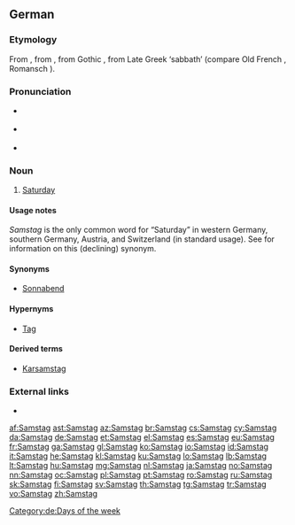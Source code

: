 ==German==

===Etymology===
From {{etyl|gmh|de}} {{term|sameztac|sam(e)ztac|lang=gmh}}, from {{etyl|goh|de}} {{term|sambaztag|lang=goh}}, from Gothic {{m|goh|*sambatō}}, from Late Greek {{term|σάμβατον|tr=sámbaton|lang=grc}} ‘sabbath’ (compare Old French {{term|sambedi|lang=fro}}, Romansch {{term|somda|lang=rm}}).

===Pronunciation===
* {{IPA|/ˈzamstaːk/|lang=de}} {{a|standard}}
* {{IPA|/ˈzamstax/|lang=de}} {{a|northern and central Germany; chiefly colloquial}}
* {{audio|Samstag.ogg|Samstag|lang=de}}

===Noun===
{{de-noun|m|Samstags|gen2=Samstages|Samstage}}

# {{context|now dominant except in former [[East Germany]]|lang=de}} [[Saturday]]

====Usage notes====
''Samstag'' is the only common word for “Saturday” in western Germany, southern Germany, Austria, and Switzerland (in standard usage). See {{term|Sonnabend|lang=de}} for information on this (declining) synonym.

====Synonyms====
* {{sense|eastern and, traditionally, northern Germany|lang=de}} [[Sonnabend]]

====Hypernyms====
* [[Tag]]

====Derived terms====
* [[Karsamstag]]

===External links===
* {{R:Duden}}

[[Category:de:Days of the week]]

[[af:Samstag]]
[[ast:Samstag]]
[[az:Samstag]]
[[br:Samstag]]
[[cs:Samstag]]
[[cy:Samstag]]
[[da:Samstag]]
[[de:Samstag]]
[[et:Samstag]]
[[el:Samstag]]
[[es:Samstag]]
[[eu:Samstag]]
[[fr:Samstag]]
[[ga:Samstag]]
[[gl:Samstag]]
[[ko:Samstag]]
[[io:Samstag]]
[[id:Samstag]]
[[it:Samstag]]
[[he:Samstag]]
[[kl:Samstag]]
[[ku:Samstag]]
[[lo:Samstag]]
[[lb:Samstag]]
[[lt:Samstag]]
[[hu:Samstag]]
[[mg:Samstag]]
[[nl:Samstag]]
[[ja:Samstag]]
[[no:Samstag]]
[[nn:Samstag]]
[[oc:Samstag]]
[[pl:Samstag]]
[[pt:Samstag]]
[[ro:Samstag]]
[[ru:Samstag]]
[[sk:Samstag]]
[[fi:Samstag]]
[[sv:Samstag]]
[[th:Samstag]]
[[tg:Samstag]]
[[tr:Samstag]]
[[vo:Samstag]]
[[zh:Samstag]]